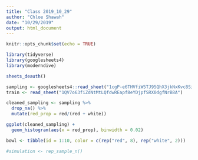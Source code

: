 ```yaml
---
title: "Class 2019_10_29"
author: "Chloe Shawah"
date: "10/29/2019"
output: html_document
---
```


```r
knitr::opts_chunk$set(echo = TRUE)

library(tidyverse)
library(googlesheets4)
library(moderndive)

```

```r

sheets_deauth()

sampling <- googlesheets4::read_sheet("1cgP-e6THVfiW5TJ95QhX3jkNxKvc8Sicp9k_BkSRd2I")
train <- read_sheet("1QV7o63fiZdNtMtLQfdwREapf8eYDjpfSRX0dgfNrB8A")

```
```r

cleaned_sampling <- sampling %>% 
  drop_na() %>% 
  mutate(red_prop = red/(red + white))

ggplot(cleaned_sampling) +
  geom_histogram(aes(x = red_prop), binwidth = 0.02)

bowl <- tibble(id = 1:10, color = c(rep("red", 8), rep("white", 2)))

#simulation <- rep_sample_n()

```


